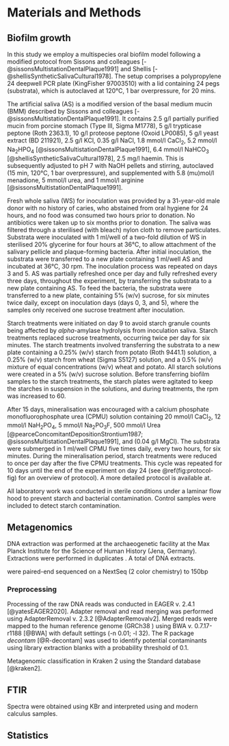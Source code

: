 # Materials and Methods

<!-- Create table for all samples and indicate which samples underwent DNA, FTIR, etc. -->

## Biofilm growth

In this study we employ a multispecies oral biofilm model following a modified
protocol from Sissons and colleagues [-@sissonsMultistationDentalPlaque1991] and
Shellis [-@shellisSyntheticSalivaCultural1978]. The setup comprises a polypropylene 
24 deepwell PCR plate (KingFisher 97003510) with a lid containing 24 pegs (substrata), which 
is autoclaved at 120&deg;C, 1 bar overpressure, for 20 mins.
 
The artificial saliva (AS) is a modified version of the basal medium mucin (BMM)
described by Sissons and colleagues [-@sissonsMultistationDentalPlaque1991]. 
It contains 2.5 g/l partially purified mucin from porcine stomach (Type III, Sigma M1778), 
5 g/l trypticase peptone (Roth 2363.1), 10 g/l proteose peptone (Oxoid LP0085),
5 g/l yeast extract (BD 211921), 2.5 g/l KCl, 0.35 g/l NaCl, 1.8 mmol/l CaCl~2~, 
5.2 mmol/l Na~2~HPO~4~ [@sissonsMultistationDentalPlaque1991], 6.4 mmol/l NaHCO~3~ 
[@shellisSyntheticSalivaCultural1978], 2.5 mg/l haemin. This is subsequently 
adjusted to pH 7 with NaOH pellets and stirring, autoclaved (15 min, 120&deg;C, 
1 bar overpressure), and supplemented with 5.8 \(mu\)mol/l menadione, 5 mmol/l urea, 
and 1 mmol/l arginine [@sissonsMultistationDentalPlaque1991].

<!-- add to protocols.io -->
Fresh whole saliva (WS) for inoculation was provided by a 31-year-old male donor 
with no history of caries, who abstained from oral hygiene for 24 hours, and no 
food was consumed two hours prior to donation. No antibiotics were taken up to six 
months prior to donation. 
The saliva was filtered through a sterilised (with bleach) nylon cloth to remove
particulates.
Substrata were inoculated with 1 ml/well of a two-fold dilution of WS in sterilised 
20% glycerine for four hours at 36&deg;C, to allow attachment of the
salivary pellicle and plaque-forming bacteria. After initial inoculation, the 
substrata were transferred to a new plate containing 1 ml/well AS and incubated 
at 36&deg;C, 30 rpm. The inoculation process was repeated on days 3 and 5. 
AS was partially refreshed once per day and fully refreshed every three days, 
throughout the experiment, by transferring the substrata to a new plate containing 
AS. To feed the bacteria, the substrata were transferred to a new plate, containing 
5% (w/v) sucrose, for six minutes twice daily, except on inoculation days 
(days 0, 3, and 5), where the samples only received one sucrose treatment after
inoculation. 

Starch treatments were initiated on day 9 to avoid starch granule counts being 
affected by $alpha$-amylase hydrolysis from inoculation saliva. 
Starch treatments replaced sucrose treatments, occurring twice per day
for six minutes. The starch treatments involved transferring the substrata to a 
new plate containing a 0.25% (w/v) starch from potato (Roth 9441.1) solution, a
0.25% (w/v) starch from wheat (Sigma S5127) solution, and a 0.5% (w/v) mixture of equal
concentrations (w/v) wheat and potato. All starch solutions were created in a 5%
(w/v) sucrose solution. Before transferring biofilm samples to the starch treatments, 
the starch plates were agitated to keep the starches in suspension in the solutions, 
and during treatments, the rpm was increased to 60.

After 15 days, mineralisation was encouraged with a 
calcium phosphate monofluorophosphate urea (CPMU) solution containing 
20 mmol/l CaCl~2~, 12 mmol/l NaH~2~PO~4~, 5 mmol/l Na~2~PO~3~F, 500 mmol/l Urea
[@pearceConcomitantDepositionStrontium1987; @sissonsMultistationDentalPlaque1991], 
and (0.04 g/l MgCl). The substrata were submerged in 1 ml/well CPMU five times daily, 
every two hours, for six minutes. During the mineralisation period, starch treatments
were reduced to once per day after the five CPMU treatments. This cycle was repeated 
for 10 days until the end of the experiment on day 24 
(see \@ref(fig:protocol-fig) for an overview of protocol). A more detailed
protocol is available at<!-- protocols.io -->.

All laboratory work was conducted in sterile conditions under a laminar flow hood 
to prevent starch and bacterial contamination. Control samples were included to 
detect starch contamination.

## Metagenomics

<!-- Samples sent to Jena -->
DNA extraction was performed at the archaeogenetic facility at the Max Planck 
Institute for the Science of Human History (Jena, Germany). Extractions were 
performed in duplicates <!-- ?? -->. A total of <!-- sample size --> DNA extracts.

<!-- DNA extraction details -->

were paired-end sequenced on a NextSeq (2 color chemistry) to 150bp

<!-- EAGER settings -->
### Preprocessing

Processing of the raw DNA reads was conducted in EAGER v. 2.4.1 [@yatesEAGER2020].
Adapter removal and read merging was performed using AdapterRemoval v. 2.3.2 [@AdapterRemovalv2]. 
Merged reads were mapped to the human reference genome (GRCh38 <!--link-->)
using BWA v. 0.7.17-r1188 [@BWA] with default settings (-n 0.01; -l 32).
<!-- SAMTools-->
<!-- endorS.py-->
<!-- Kraken -->
<!-- cuperdec [@yatesOralMicrobiome2021]-->
The R package *decontam* [@R-decontam] was used to identify potential contaminants
using library extraction blanks with a probability threshold of 0.1.

Metagenomic classification in Kraken 2 using the Standard database [@kraken2].

## FTIR

<!-- FTIR specs -->

Spectra were obtained using KBr and interpreted using <!-- insert reference library --> and modern calculus samples.

## Statistics

<!-- R packages used -->